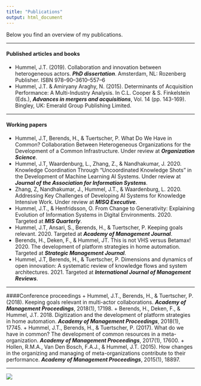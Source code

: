 ```yaml
---
title: "Publications"
output: html_document
---
```

Below you find an overview of my publications.

***
#### Published articles and books
+ Hummel, J.T. (2019). Collaboration and innovation between heterogeneous actors. ***PhD dissertation***. Amsterdam, NL: Rozenberg Publisher. ISBN 978–90–3610–557–6
+ Hummel, J.T. & Amiryany Araghy, N. (2015). Determinants of Acquisition Performance: A Multi-Industry Analysis. In C.L. Cooper & S. Finkelstein (Eds.), ***Advances in mergers and acquisitions***, Vol. 14 (pp. 143-169). Bingley, UK: Emerald Group Publishing Limited.

***
#### Working papers
+ Hummel, J.T, Berends, H., & Tuertscher, P. What Do We Have in Common? Collaboration Between Heterogeneous Organizations for the Development of a Common Infrastructure. Under review at ***Organization Science***.
+ Hummel, J.T, Waardenburg, L., Zhang, Z., & Nandhakumar, J. 2020. Knowledge Coordination Through “Uncoordinated Knowledge Shots” in the Development of Machine Learning AI Systems. Under review at ***Journal of the Association for Information Systems***.
+ Zhang, Z, Nandhakumar, J., Hummel, J.T., & Waardenburg, L. 2020. Addressing Key Challenges of Developing AI Systems for Knowledge Intensive Work. Under review at ***MISQ Executive***.
+ Hummel, J.T., & Henfridsson, O. From Change to Generativity: Explaining Evolution of Information Systems in Digital Environments. 2020. Targeted at ***MIS Quarterly***.
+ Hummel, J.T, Ansari, S., Berends, H., & Tuertscher, P. Keeping goals relevant. 2020. Targeted at ***Academy of Management Journal***.
+ Berends, H., Deken, F., & Hummel, JT. This is not VHS versus Betamax! 2020. The development of platform strategies in home automation. Targeted at ***Strategic Management Journal***.
+ Hummel, J.T, Berends, H., & Tuertscher, P. Dimensions and dynamics of open innovation: A systematic review of knowledge flows and system architectures. 2021. Targeted at ***International Journal of Management Reviews***.

***
####Conference proceedings
+ Hummel, J.T., Berends, H., & Tuertscher, P. (2018). Keeping goals relevant in multi-actor collaborations. ***Academy of Management Proceedings***, 2018(1), 17198.
+ Berends, H., Deken, F., & Hummel, J.T. 2018. Digitization and the development of platform strategies in home automation. ***Academy of Management Proceedings***, 2018(1), 17745.
+ Hummel, J.T., Berends, H., & Tuertscher, P. (2017). What do we have in common? The development of common resources in a meta-organization. ***Academy of Management Proceedings***, 2017(1), 17600.
+ Hollen, R.M.A., Van Den Bosch, F.A.J., & Hummel, J.T. (2015). How changes in the organizing and managing of meta-organizations contribute to their performance. ***Academy of Management Proceedings***, 2015(1), 18897.

***

![](https://www.jochemhummel.com/pictures/IMG_1950.JPG)